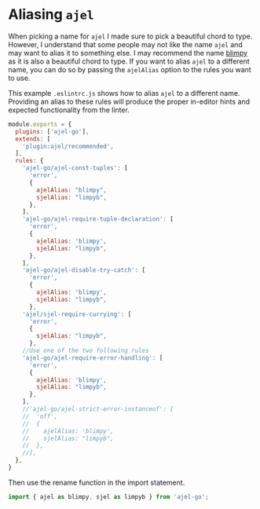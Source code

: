 # Aliasing `ajel`

When picking a name for `ajel` I made sure to pick a beautiful chord to type. However, I understand that some people may not like the name `ajel` and may want to alias it to something else.
I may recommend the name [blimpy](https://www.youtube.com/watch?v=2VOnKMJqIL0) as it is also a beautiful chord to type. If you want to alias `ajel` to a different name, you can do so by passing the `ajelAlias` option to the rules you want to use.

This example `.eslintrc.js` shows how to alias `ajel` to a different name. Providing an alias to these rules will produce the proper in-editor hints and expected functionality from the linter.

```javascript
module.exports = {
  plugins: ['ajel-go'],
  extends: [
    'plugin:ajel/recommended',
  ],
  rules: {
    'ajel-go/ajel-const-tuples': [
      'error',
      {
        ajelAlias: "blimpy",
        sjelAlias: "limpyb",
      },
    ],
    'ajel-go/ajel-require-tuple-declaration': [
      'error',
      {
        ajelAlias: 'blimpy',
        sjelAlias: "limpyb",
      },
    ],
    'ajel-go/ajel-disable-try-catch': [
      'error',
      {
        ajelAlias: 'blimpy',
        sjelAlias: "limpyb",
      },
    'ajel/sjel-require-currying': [
      'error',
      {
        sjelAlias: "limpyb",
      },
    //Use one of the two following rules
    'ajel-go/ajel-require-error-handling': [
      'error',
      {
        ajelAlias: 'blimpy',
        sjelAlias: "limpyb",
      },
    ],
    //'ajel-go/ajel-strict-error-instanceof': [
    //  'off',
    //  {
    //    ajelAlias: 'blimpy',
    //    sjelAlias: "limpyb",
    //  },
    //],
  },
}
```

Then use the rename function in the import statement.

```javascript
import { ajel as blimpy, sjel as limpyb } from 'ajel-go';
```

